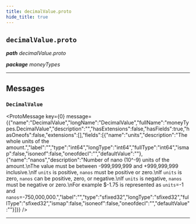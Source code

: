```yaml
---
title: decimalValue.proto
hide_title: true
---
```



## `decimalValue.proto`
_**path** decimalValue.proto_

_**package** moneyTypes_



---

## Messages


### `DecimalValue`
<ProtoMessage key={0} message={{"name":"DecimalValue","longName":"DecimalValue","fullName":"moneyTypes.DecimalValue","description":"","hasExtensions":false,"hasFields":true,"hasOneofs":false,"extensions":[],"fields":[{"name":"units","description":"The whole units of the amount.","label":"","type":"int64","longType":"int64","fullType":"int64","ismap":false,"isoneof":false,"oneofdecl":"","defaultValue":""},{"name":"nanos","description":"Number of nano (10^-9) units of the amount.\nThe value must be between -999,999,999 and +999,999,999 inclusive.\nIf `units` is positive, `nanos` must be positive or zero.\nIf `units` is zero, `nanos` can be positive, zero, or negative.\nIf `units` is negative, `nanos` must be negative or zero.\nFor example $-1.75 is represented as `units`=-1 and `nanos`=-750,000,000.","label":"","type":"sfixed32","longType":"sfixed32","fullType":"sfixed32","ismap":false,"isoneof":false,"oneofdecl":"","defaultValue":""}]}} />

---


  